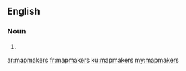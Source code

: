 ==English==

===Noun===
{{head|en|plural}}

# {{plural of|mapmaker|lang=en}}

[[ar:mapmakers]]
[[fr:mapmakers]]
[[ku:mapmakers]]
[[my:mapmakers]]